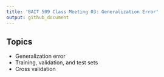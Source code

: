 ```yaml
---
title: 'BAIT 509 Class Meeting 03: Generalization Error'
output: github_document
---
```


## Topics

- Generalization error
- Training, validation, and test sets
- Cross validation